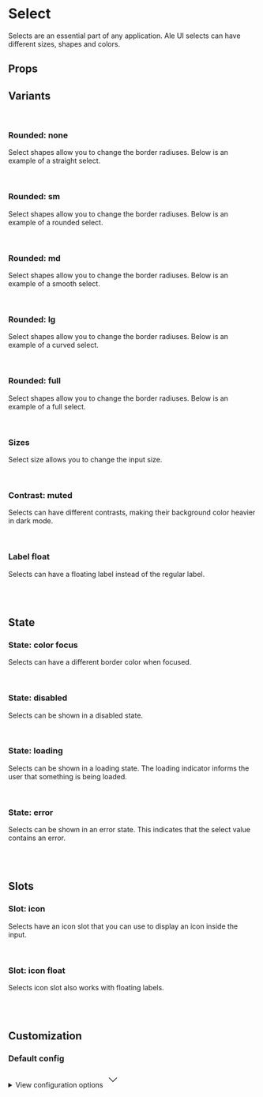 
<Meta of={SelectStories} />

# Select

Selects are an essential part of any application. Ale UI selects can have different sizes, shapes and colors.

<Primary />

## Props

<Controls />

## Variants

<br />

### Rounded: none

Select shapes allow you to change the border radiuses. Below is an example of a straight select.

<div className="flex gap-2 bg-slate-100 dark:bg-slate-900 p-6 rounded-sm">
  <Story of={SelectStories.Straight} />
</div>

<br />

### Rounded: sm

Select shapes allow you to change the border radiuses. Below is an example of a rounded select.

<div className="flex gap-2 bg-slate-100 dark:bg-slate-900 p-6 rounded-sm">
  <Story of={SelectStories.Rounded} />
</div>

<br />

### Rounded: md

Select shapes allow you to change the border radiuses. Below is an example of a smooth select.

<div className="flex gap-2 bg-slate-100 dark:bg-slate-900 p-6 rounded-sm">
  <Story of={SelectStories.Smooth} />
</div>

<br />

### Rounded: lg

Select shapes allow you to change the border radiuses. Below is an example of a curved select.

<div className="flex gap-2 bg-slate-100 dark:bg-slate-900 p-6 rounded-sm">
  <Story of={SelectStories.Curved} />
</div>

<br />

### Rounded: full

Select shapes allow you to change the border radiuses. Below is an example of a full select.

<div className="flex gap-2 bg-slate-100 dark:bg-slate-900 p-6 rounded-sm">
  <Story of={SelectStories.Full} />
</div>

<br />

### Sizes

Select size allows you to change the input size.

<div className="flex items-end flex-wrap gap-2 bg-slate-100 dark:bg-slate-900 p-6 rounded-sm">
  <Story of={SelectStories.SizeSm} />
  <Story of={SelectStories.SizeMd} />
  <Story of={SelectStories.SizeLg} />
  <Story of={SelectStories.SizeXl} />
</div>

<br />

### Contrast: muted

Selects can have different contrasts, making their background color heavier in dark mode.

<div className="flex items-end flex-wrap gap-2 border border-muted-200 dark:border-muted-800 bg-white dark:bg-slate-900 p-6 rounded-sm">
  <Story of={SelectStories.ContrastMutedSm} />
  <Story of={SelectStories.ContrastMutedMd} />
  <Story of={SelectStories.ContrastMutedLg} />
  <Story of={SelectStories.ContrastMutedXl} />
</div>

<br />

### Label float

Selects can have a floating label instead of the regular label.

<div className="flex items-end flex-wrap gap-x-2 gap-y-6 bg-slate-100 dark:bg-slate-900 p-6 rounded-sm">
  <Story of={SelectStories.LabelFloatSm} />
  <Story of={SelectStories.LabelFloatMd} />
  <Story of={SelectStories.LabelFloatLg} />
  <Story of={SelectStories.LabelFloatXl} />
</div>

<br />
<br />

## State

### State: color focus

Selects can have a different border color when focused.

<div className="flex items-end flex-wrap gap-2 bg-slate-100 dark:bg-slate-900 p-6 rounded-sm">
  <Story of={SelectStories.ColorFocusSm} />
  <Story of={SelectStories.ColorFocusMd} />
  <Story of={SelectStories.ColorFocusLg} />
  <Story of={SelectStories.ColorFocusXl} />
</div>

<br />

### State: disabled

Selects can be shown in a disabled state.

<div className="flex items-end flex-wrap gap-2 bg-slate-100 dark:bg-slate-900 p-6 rounded-sm">
  <Story of={SelectStories.DisabledSm} />
  <Story of={SelectStories.DisabledMd} />
  <Story of={SelectStories.DisabledLg} />
  <Story of={SelectStories.DisabledXl} />
</div>

<br />

### State: loading

Selects can be shown in a loading state. The loading indicator informs the user that something is being loaded.

<div className="flex items-end flex-wrap gap-2 bg-slate-100 dark:bg-slate-900 p-6 rounded-sm">
  <Story of={SelectStories.LoadingSm} />
  <Story of={SelectStories.LoadingMd} />
  <Story of={SelectStories.LoadingLg} />
  <Story of={SelectStories.LoadingXl} />
</div>

<br />

### State: error

Selects can be shown in an error state. This indicates that the select value contains an error.

<div className="flex items-end flex-wrap gap-2 bg-slate-100 dark:bg-slate-900 p-6 rounded-sm">
  <Story of={SelectStories.ErrorSm} />
  <Story of={SelectStories.ErrorMd} />
  <Story of={SelectStories.ErrorLg} />
  <Story of={SelectStories.ErrorXl} />
</div>

<br />
<br />

## Slots

### Slot: icon

Selects have an icon slot that you can use to display an icon inside the input.

<div className="flex items-end flex-wrap gap-2 bg-slate-100 dark:bg-slate-900 p-6 rounded-sm">
  <Story of={SelectStories.SlotIconSm} />
  <Story of={SelectStories.SlotIconMd} />
  <Story of={SelectStories.SlotIconLg} />
  <Story of={SelectStories.SlotIconXl} />
</div>

<br />

### Slot: icon float

Selects icon slot also works with floating labels.

<div className="flex items-end flex-wrap gap-x-2 gap-y-6 bg-slate-100 dark:bg-slate-900 p-6 rounded-sm">
  <Story of={SelectStories.SlotIconFloatSm} />
  <Story of={SelectStories.SlotIconFloatMd} />
  <Story of={SelectStories.SlotIconFloatLg} />
  <Story of={SelectStories.SlotIconFloatXl} />
</div>

<br />
<br />

## Customization

### Default config

<div className="relative">
  <details className="relative bg-slate-50 border border-slate-200 rounded-lg p-4 [&>summary>svg]:open:-rotate-180">
    <summary className="list-none cursor-pointer">
      <span className="font-sans text-slate-500">View configuration options</span>
      <svg
        className="w-5 h-5 text-slate-500 absolute top-5 end-4 transition-transform duration-300"
        xmlns="http://www.w3.org/2000/svg"
        width="32"
        height="32"
        viewBox="0 0 24 24"
      >
        <path
          fill="none"
          stroke="currentColor"
          strokeLinecap="round"
          strokeLinejoin="round"
          strokeWidth="2"
          d="m6 9l6 6l6-6"
        />
      </svg>
    </summary>

    <div className="!mt-4">
      <pre >
        {JSON.stringify(defaultConfig, null, 2)}
      </pre>
    </div>

  </details>
</div>
